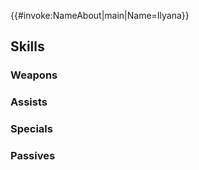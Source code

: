 {{#invoke:NameAbout|main|Name=Ilyana}}{{HeroPage Tabs}}
{{Hero Infobox
|Name=Ilyana
|Title=Hungering Mage
|WeaponType=Blue Tome
|MoveType=Infantry
|Origin=Fire Emblem: Path of Radiance
|Gender=Female
|actorEN=Ryan Bartley
|actorJP=後藤沙緒里
|artist=はねこと
|resplendentArtist=うらたあさお
|randomStartTime=2020-10-18T07:00:00Z
|additionDate=September 19, 2020
|releaseDate=September 19, 2020
|poolDate=October 8, 2020
|poolRarities=3,4
|cv1=8
|cv2=4900500
|TagID=イレース
|InternalID=566
|Properties=resplendent,nifl
|description=A girl whose constant hunger pangs cause stress for her and worry for others. Has a seemingly bottomless stomach. Appears in Fire Emblem: Path of Radiance.
|resplendentStartTime=2024-01-10T07:00:00Z
|resplendentEndTime=2024-01-25T06:59:59Z
}}
{{Stats Page
|Lv1HP=17|Lv1ATK=10|Lv1SPD=8|Lv1DEF=4|Lv1RES=10
|GRHP=50|GRATK=65|GRSPD=55|GRDEF=30|GRRES=70
}}
==Skills==
===Weapons===
{{Weapons Table
|weapon1=Thunder
|weapon1Default=1
|weapon1Unlock=1
|weapon2=Elthunder
|weapon2Default=2
|weapon2Unlock=2
|weapon3=Blárfox
|weapon3Default=4
|weapon3Unlock=3
|weapon4=Blárfox+
|weapon4Default=5
|weapon4Unlock=5
|weapon5=Craver's Tome
|weapon5Default=
|weapon5Unlock=5
}}
===Assists===
{{Assists Table}}
===Specials===
{{Specials Table
|special1=Chilling Wind
|special1Default=4
|special1Unlock=3
|special2=Iceberg
|special2Unlock=4
}}
===Passives===
{{Passives Table
|passiveA1=Warding Blow 1
|passiveA2=Mirror Strike 1
|passiveA3=Mirror Strike 2
|passiveA1Unlock=1
|passiveA2Unlock=2
|passiveA3Unlock=4
|passiveC1=Res Ploy 1
|passiveC2=Res Ploy 2
|passiveC3=Res Ploy 3
|passiveC1Unlock=3
|passiveC2Unlock=4
|passiveC3Unlock=5
}}
{{Heroes Navbox}}